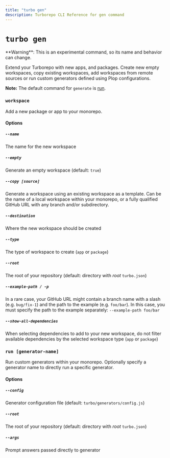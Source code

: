 ```yaml
---
title: "turbo gen"
description: Turborepo CLI Reference for gen command
---
```



# `turbo gen`

<Callout>
  **Warning**: This is an experimental command, so its name and behavior can change.
</Callout>

Extend your Turborepo with new apps, and packages. Create new empty workspaces, copy existing workspaces, add workspaces from remote sources or run custom generators defined using Plop configurations.

**Note:** The default command for `generate` is [run](#run-generator-name).

### `workspace`

Add a new package or app to your monorepo.

#### Options

##### `--name`

The name for the new workspace

##### `--empty`

Generate an empty workspace (default: `true`)

##### `--copy [source]`

Generate a workspace using an existing workspace as a template.
Can be the name of a local workspace within your monorepo, or a fully qualified GitHub URL with any branch and/or subdirectory.

##### `--destination`

Where the new workspace should be created

##### `--type`

The type of workspace to create (`app` or `package`)

##### `--root`

The root of your repository (default: directory with _root_ `turbo.json`)

##### `--example-path / -p`

In a rare case, your GitHub URL might contain a branch name with a slash (e.g. `bug/fix-1`) and the path to the example (e.g. `foo/bar`).
In this case, you must specify the path to the example separately: `--example-path foo/bar`

##### `--show-all-dependencies`

When selecting dependencies to add to your new workspace, do not filter available dependencies by the selected workspace type (`app` or `package`)

### `run [generator-name]`

Run custom generators within your monorepo. Optionally specify a generator name to directly run a specific generator.

#### Options

##### `--config`

Generator configuration file (default: `turbo/generators/config.js`)

##### `--root`

The root of your repository (default: directory with _root_ `turbo.json`)

##### `--args`

Prompt answers passed directly to generator
